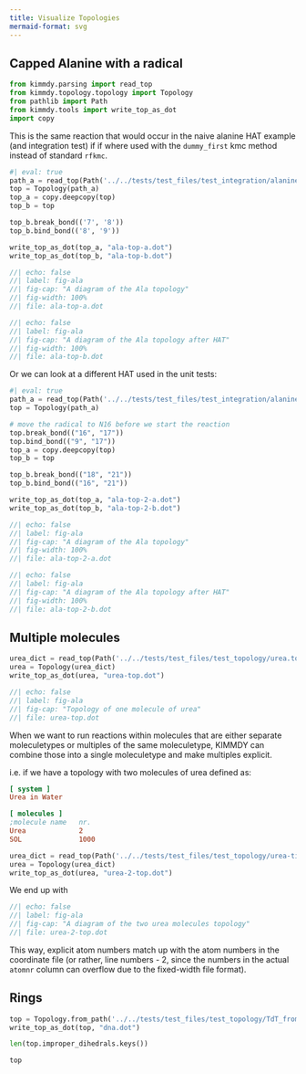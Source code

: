 ```yaml
---
title: Visualize Topologies
mermaid-format: svg
---
```


## Capped Alanine with a radical

```python
from kimmdy.parsing import read_top
from kimmdy.topology.topology import Topology
from pathlib import Path
from kimmdy.tools import write_top_as_dot
import copy
```

This is the same reaction that would occur in the naive alanine HAT example (and integration test) if
if where used with the `dummy_first` kmc method instead of standard `rfkmc`.

```python
#| eval: true
path_a = read_top(Path('../../tests/test_files/test_integration/alanine_hat_naive/Ala_out.top'), use_gmx_dir=False)
top = Topology(path_a)
top_a = copy.deepcopy(top)
top_b = top

top_b.break_bond(('7', '8'))
top_b.bind_bond(('8', '9'))

write_top_as_dot(top_a, "ala-top-a.dot")
write_top_as_dot(top_b, "ala-top-b.dot")
```

:::{layout-ncol=2}
```dot
//| echo: false
//| label: fig-ala
//| fig-cap: "A diagram of the Ala topology"
//| fig-width: 100%
//| file: ala-top-a.dot
```

```dot
//| echo: false
//| label: fig-ala
//| fig-cap: "A diagram of the Ala topology after HAT"
//| fig-width: 100%
//| file: ala-top-b.dot
```
:::

Or we can look at a different HAT used in the unit tests:

```python
#| eval: true
path_a = read_top(Path('../../tests/test_files/test_integration/alanine_hat_naive/Ala_out.top'), use_gmx_dir=False)
top = Topology(path_a)

# move the radical to N16 before we start the reaction
top.break_bond(("16", "17"))
top.bind_bond(("9", "17"))
top_a = copy.deepcopy(top)
top_b = top

top_b.break_bond(("18", "21"))
top_b.bind_bond(("16", "21"))

write_top_as_dot(top_a, "ala-top-2-a.dot")
write_top_as_dot(top_b, "ala-top-2-b.dot")
```

:::{layout-ncol=2}
```dot
//| echo: false
//| label: fig-ala
//| fig-cap: "A diagram of the Ala topology"
//| fig-width: 100%
//| file: ala-top-2-a.dot
```

```dot
//| echo: false
//| label: fig-ala
//| fig-cap: "A diagram of the Ala topology after HAT"
//| fig-width: 100%
//| file: ala-top-2-b.dot
```
:::



## Multiple molecules

```python
urea_dict = read_top(Path('../../tests/test_files/test_topology/urea.top'), use_gmx_dir=False)
urea = Topology(urea_dict)
write_top_as_dot(urea, "urea-top.dot")
```

```dot
//| echo: false
//| label: fig-ala
//| fig-cap: "Topology of one molecule of urea"
//| file: urea-top.dot
```

When we want to run reactions within molecules that are either
separate moleculetypes or multiples of the same moleculetype,
KIMMDY can combine those into a single moleculetype and
make multiples explicit.

i.e. if we have a topology with two molecules of urea
defined as:

```ini
[ system ]
Urea in Water

[ molecules ]
;molecule name   nr.
Urea             2
SOL              1000
```

```python
urea_dict = read_top(Path('../../tests/test_files/test_topology/urea-times-2.top'), use_gmx_dir=False)
urea = Topology(urea_dict)
write_top_as_dot(urea, "urea-2-top.dot")
```

We end up with

```dot
//| echo: false
//| label: fig-ala
//| fig-cap: "A diagram of the two urea molecules topology"
//| file: urea-2-top.dot
```

This way, explicit atom numbers match up with the atom numbers
in the coordinate file (or rather, line numbers - 2, since the
numbers in the actual `atomnr` column can overflow due to the fixed-width file format).

## Rings

```python
top = Topology.from_path('../../tests/test_files/test_topology/TdT_from_pdb2gmx.top')
write_top_as_dot(top, "dna.dot")
```


```python
len(top.improper_dihedrals.keys())
```

```python
top
```

